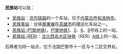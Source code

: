 '''民族站'''可以指：

*[[民族站|民族站]]：[[京包铁路|京包铁路]]的一个车站，位于[[内蒙古|内蒙古]][[呼和浩特市|呼和浩特市]]。
*[[民族車站|民族車站]]：台铁[[屏東線|屏東線]]在[[高雄市|高雄市]]的捷运化车站之一。
*[[民族站_(巴黎地铁)|民族站 (巴黎地铁)]]，[[巴黎地铁|巴黎地铁]][[巴黎地铁1号线|1]]、[[巴黎地铁2号线|2]]、[[巴黎地铁6号线|6]]、[[巴黎地铁9号线|9]]号线上的一站。
*[[民族站_(RER)|民族站 (RER)]]：[[法兰西岛|法兰西岛]][[大区快铁|大区快铁]]（RER）[[大区快铁A线|A线]]上的一站。

后两者为同一站点，位于法国巴黎市十一区与十二区交界处。

{{disambig|Cat=三字車站名消歧義}}